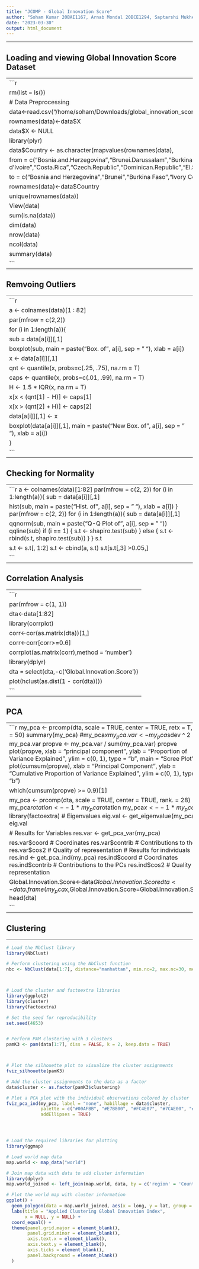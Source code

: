 ```yaml
---
title: "JCOMP - Global Innovation Score"
author: "Soham Kumar 20BAI1167, Arnab Mondal 20BCE1294, Saptarshi Mukherjee 20BCE1719"
date: "2023-03-30"
output: html_document
---
```


------------------------------------------------------------------------

## Loading and viewing Global Innovation Score Dataset

------------------------------------------------------------------------
```r
rm(list = ls())
# Data Preprocessing
data<-read.csv("/home/soham/Downloads/global_innovation_score.csv")
rownames(data)<-data$X
data$X <- NULL
library(plyr)
data$Country <- as.character(mapvalues(rownames(data), 
                                       from = c("Bosnia.and.Herzegovina","Brunei.Darussalam","Burkina.Faso","Cote d'Ivoire","Costa.Rica","Czech.Republic","Dominican.Republic","El.Salvador","Iran..Islamic.Republic.of.","Lao.People.s.Democratic.Republic","New.Zealand","North.Macedonia","Republic.of.Korea","Republic.of.Moldova","Russian.Federation","Saudi.Arabia","South.Africa","Sri.Lanka","Trinidad.and.Tobago","Trinidad.and.Tobago","T.rkiye","United.Arab.Emirates","United.Kingdom","United.Republic.of.Tanzania","United.States.of.America","Viet.Nam"),
                                       to = c("Bosnia and Herzegovina","Brunei","Burkina Faso","Ivory Coast", "Costa Rica","Czech Republic","Dominican Republic","El Salvador","Iran","Laos","New Zealand","North Macedonia","South Korea","Moldova","Russia","Saudi Arabia","South Africa","Sri Lanka","Trinidad","Tobago","Turkey","United Arab Emirates","UK","Tanzania","USA", "Vietnam")))
rownames(data)<-data$Country
unique(rownames(data))
View(data)
sum(is.na(data))
dim(data)
nrow(data)
ncol(data)
summary(data)
```
------------------------------------------------------------------------

## Remvoing Outliers

------------------------------------------------------------------------
```r
a <- colnames(data)[1 : 82] 
par(mfrow = c(2,2))    
for (i in 1:length(a)){ 
  sub = data[a[i]][,1]
  boxplot(sub, main = paste("Box. of", a[i], sep = " "), xlab = a[i])
  x <- data[a[i]][,1]
  qnt <- quantile(x, probs=c(.25, .75), na.rm = T)
  caps <- quantile(x, probs=c(.01, .99), na.rm = T)
  H <- 1.5 * IQR(x, na.rm = T)
  x[x < (qnt[1] - H)] <- caps[1]
  x[x > (qnt[2] + H)] <- caps[2]
  data[a[i]][,1] <- x
  boxplot(data[a[i]][,1], main = paste("New Box. of", a[i], sep = " "), xlab = a[i])
}
```
------------------------------------------------------------------------

## Checking for Normality

------------------------------------------------------------------------
```r
a <- colnames(data)[1:82] 
par(mfrow = c(2, 2))    
for (i in 1:length(a)){ 
  sub = data[a[i]][,1]   
  
  hist(sub, main = paste("Hist. of", a[i], sep = " "), xlab = a[i])
}
par(mfrow = c(2, 2)) 
for (i in 1:length(a)){ 
  sub = data[a[i]][,1]   
  
  qqnorm(sub, main = paste("Q-Q Plot of", a[i], sep = " "))
  qqline(sub)
  if (i == 1) {
    s.t <- shapiro.test(sub)
  } else {
    s.t <- rbind(s.t, shapiro.test(sub))
  }
}
s.t

s.t <- s.t[, 1:2]
s.t <- cbind(a, s.t)
s.t[s.t[,3] >0.05,]


```
------------------------------------------------------------------------

## Correlation Analysis

------------------------------------------------------------------------
```r
par(mfrow = c(1, 1)) 
dta<-data[1:82]
library(corrplot)
corr<-cor(as.matrix(dta))[1,]
corr<-corr[corr>=0.6]
corrplot(as.matrix(corr),method = 'number')
library(dplyr)
dta = select(dta,-c('Global.Innovation.Score'))
plot(hclust(as.dist(1 - cor(dta))))
```
------------------------------------------------------------------------

## PCA

------------------------------------------------------------------------
```r

my_pca <- prcomp(dta, scale = TRUE, center = TRUE, retx = T, rank. = 50)
summary(my_pca)
#my_pca$x
my_pca.var <- my_pca$sdev ^ 2
my_pca.var
propve <- my_pca.var / sum(my_pca.var)
propve
plot(propve, xlab = "principal component",
     ylab = "Proportion of Variance Explained",
     ylim = c(0, 1), type = "b",
     main = "Scree Plot")
plot(cumsum(propve),
     xlab = "Principal Component",
     ylab = "Cumulative Proportion of Variance Explained",
     ylim = c(0, 1), type = "b")

which(cumsum(propve) >= 0.9)[1]

my_pca <- prcomp(dta, scale = TRUE, center = TRUE, rank. = 28)
my_pca$rotation<- -1*my_pca$rotation
my_pca$x <- -1*my_pca$x
library(factoextra)
# Eigenvalues
eig.val <- get_eigenvalue(my_pca)
eig.val

# Results for Variables
res.var <- get_pca_var(my_pca)

res.var$coord          # Coordinates
res.var$contrib        # Contributions to the PCs
res.var$cos2           # Quality of representation 
# Results for individuals
res.ind <- get_pca_ind(my_pca)
res.ind$coord          # Coordinates
res.ind$contrib        # Contributions to the PCs
res.ind$cos2           # Quality of representation 

Global.Innovation.Score<-data$Global.Innovation.Score
dta<-data.frame(my_pca$x,Global.Innovation.Score=Global.Innovation.Score)
head(dta)

```
------------------------------------------------------------------------

## Clustering

------------------------------------------------------------------------
```r
# Load the NbClust library
library(NbClust)

# Perform clustering using the NbClust function
nbc <- NbClust(data[1:7], distance="manhattan", min.nc=2, max.nc=30, method="ward.D", index='all')



# Load the cluster and factoextra libraries
library(ggplot2)
library(cluster)
library(factoextra)

# Set the seed for reproducibility
set.seed(4653)


# Perform PAM clustering with 3 clusters
pamK3 <- pam(data[1:7], diss = FALSE, k = 2, keep.data = TRUE)



# Plot the silhouette plot to visualize the cluster assignments
fviz_silhouette(pamK3)

# Add the cluster assignments to the data as a factor
data$cluster <- as.factor(pamK3$clustering)

# Plot a PCA plot with the individual observations colored by cluster
fviz_pca_ind(my_pca, label = "none", habillage = data$cluster,
             palette = c("#00AFBB", "#E7B800", "#FC4E07", "#7CAE00", "#C77CFF", "#00BFC4"),
             addEllipses = TRUE)




# Load the required libraries for plotting
library(ggmap)

# Load world map data
map.world <- map_data("world")

# Join map data with data to add cluster information
library(dplyr)
map.world_joined <- left_join(map.world, data, by = c('region' = 'Country'))

# Plot the world map with cluster information
ggplot() +
  geom_polygon(data = map.world_joined, aes(x = long, y = lat, group = group, fill=cluster, color=cluster)) +
  labs(title = "Applied Clustering Global Innovation Index",
       x = NULL, y = NULL) +
  coord_equal() +
  theme(panel.grid.major = element_blank(),
        panel.grid.minor = element_blank(),
        axis.text.x = element_blank(),
        axis.text.y = element_blank(),
        axis.ticks = element_blank(),
        panel.background = element_blank()
  )


```